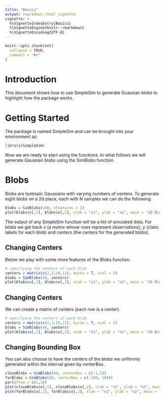 ```yaml
---
title: "Basics"
output: rmarkdown::html_vignette
vignette: >
  %\VignetteIndexEntry{Basics}
  %\VignetteEngine{knitr::rmarkdown}
  %\VignetteEncoding{UTF-8}
---
```



```r
knitr::opts_chunk$set(
  collapse = TRUE,
  comment = "#>"
)
```


# Introduction
This document shows how to use SimpleSim to generate Guassian blobs to highlight how the package works. 


# Getting Started
The package is named SimpleSim and can be brought into your environment as: 
```r
library(SimpleSim)
```

Now we are ready to start using the functions. In what follows we will generate Gaussian blobs using the SimBlobs function. 


# Blobs
Blobs are Isotropic Gaussians with varying numbers of centers. To generate eight blobs on a 2d place, each with N samples we can do the following: 

```r
blobs = SimBlobs(100, nFeatures = 2)
plot(blobs$x[,1], blobs$x[,2], xlab = "x1", ylab = "x2", main = "2D Blobs")
```



The output of any SimpleSim function will be a list of simulated data. For blobs we get back x (a matrix whose rows represent observations), y (class labels for each blob) and centers (the centers for the generated blobs).

## Changing Centers
Below we play with some more features of the Blobs function.
```r
# specifying the centers of each blob.  
centers = matrix(c(2,3,10,11), byrow = T, ncol = 2)
blobs = SimBlobs(40, centers)
plot(blobs$x[,1], blobs$x[,2], xlab = "x1", ylab = "x2", main = "2D Blobs Centers Given")
```

## Changing Centers
We can create a matrix of centers (each row is a center).
```r
# specifying the centers of each blob.  
centers = matrix(c(2,3,10,11), byrow = T, ncol = 2)
blobs = SimBlobs(40, centers)
plot(blobs$x[,1], blobs$x[,2], xlab = "x1", ylab = "x2", main = "2D Blobs Centers Given")
```

## Changing Bounding Box
You can also choose to have the centers of the blobs we uniformly generated within the interval given by centerBox. 

```r
closeBlobs = SimBlobs(40, centerBox = c(-1,1))
farBlobs = SimBlobs(40, centerBox = c(-100, 100))
par(mfrow = c(1,2))
plot(closeBlobs$x[,1], closeBlobs$x[,2], xlab = "x1", ylab = "x2", main = "2D Blobs Close")
plot(farBlobs$x[,1], farBlobs$x[,2], xlab = "x1", ylab = "x2", main = "2D Blobs Far")
```


